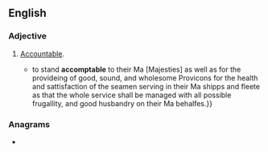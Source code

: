 ==English==

===Adjective===
{{head|en|adjective}}

# {{lb|en|archaic}} [[accountable|Accountable]].
#* {{quote-journal|lang=en|author=John Barrow|title=Ancient Naval Records|magazine=[[w:The Nautical Magazine|The Nautical Magazine and Naval Chronicle, [...] A Journal of Papers on Subjects Connected with Maritime Affairs]]|location=London|publisher=Simpkin, Marshall, and Co.{{nb...|Stationers’ Hall Court.}}|month=September|year=1848|volume=XVII|issue=9|section=paragraph 17|page=482|pageurl=https://books.google.com/books?id=NIMEAAAAQAAJ&pg=PA482|oclc=630151561|passage=They are {{...}} to stand '''accomptable''' to their Ma{{sup|ts}} [Majesties] as well as for the provideing of good, sound, and wholesome Provicons for the health and sattisfaction of the seamen serving in their Ma{{sup|ts}} shipps and fleete as that the whole service shall be managed with all possible frugallity, and good husbandry on their Ma{{sup|ts}} behalfes.}}

===Anagrams===
* {{anagrams|en|a=aabccelmopt|compactable}}